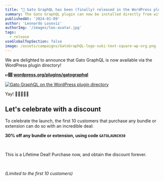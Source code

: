 ```yaml
---
title: "🥳 Gato GraphQL has been (finally) released in the WordPress plugin directory"
summary: The Gato GraphQL plugin can now be installed directly from within your WordPress site
publishedAt: '2024-01-09'
author: 'Leonardo Losoviz'
authorImg: '/images/leo-avatar.jpg'
tags:
  - release
useGlobalTopSection: false
image: /assets/campaigns/GatoGraphQL-logo-suki-text-square-wp-org.png
---
```


We are delighted to announce that Gato GraphQL is now available via the WordPress plugin directory!

**👉🏽 [wordpress.org/plugins/gatographql](https://wordpress.org/plugins/gatographql/)**

<div class="img-width-1024" markdown="1">

<a href="https://wordpress.org/plugins/gatographql/" target="_blank">

![Gato GraphQL on the WordPress plugin directory](/images/gatographql-on-wordpress-plugin-directory.png "Gato GraphQL on the WordPress plugin directory")

</a>

</div>

Yay! 🎉🥳🙌🎈🥂

## Let's celebrate with a discount

To celebrate the launch, the first 10 customers that purchase any bundle or extension can do so with an incredible deal:

<div class="highlight" markdown="1">

**30% off any bundle or extension, using code `GATOLAUNCH30`**

<br/>

This is a Lifetime Deal! Purchase now, and obtain the discount forever.

<br/>

_(Limited to the first 10 customers)_

</div>
